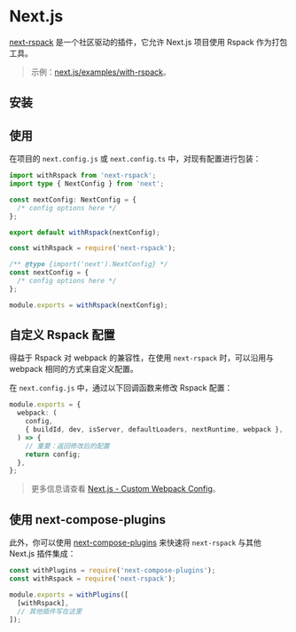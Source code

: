 
# Next.js

[next-rspack](https://www.npmjs.com/package/next-rspack) 是一个社区驱动的插件，它允许 Next.js 项目使用 Rspack 作为打包工具。

> 示例：[next.js/examples/with-rspack](https://github.com/vercel/next.js/tree/canary/examples/with-rspack)。

## 安装

<PackageManagerTabs command="add next-rspack -D" />

## 使用

在项目的 `next.config.js` 或 `next.config.ts` 中，对现有配置进行包装：

<Tabs>
  <Tab label="next.config.ts">

```ts
import withRspack from 'next-rspack';
import type { NextConfig } from 'next';

const nextConfig: NextConfig = {
  /* config options here */
};

export default withRspack(nextConfig);
```

  </Tab>
  <Tab label="next.config.js">

```ts
const withRspack = require('next-rspack');

/** @type {import('next').NextConfig} */
const nextConfig = {
  /* config options here */
};

module.exports = withRspack(nextConfig);
```

  </Tab>
</Tabs>

## 自定义 Rspack 配置

得益于 Rspack 对 webpack 的兼容性，在使用 `next-rspack` 时，可以沿用与 webpack 相同的方式来自定义配置。

在 `next.config.js` 中，通过以下回调函数来修改 Rspack 配置：

```ts title="next.config.js"
module.exports = {
  webpack: (
    config,
    { buildId, dev, isServer, defaultLoaders, nextRuntime, webpack },
  ) => {
    // 重要：返回修改后的配置
    return config;
  },
};
```

> 更多信息请查看 [Next.js - Custom Webpack Config](https://nextjs.org/docs/app/api-reference/config/next-config-js/webpack)。

## 使用 next-compose-plugins

此外，你可以使用 [next-compose-plugins](https://www.npmjs.com/package/next-compose-plugins) 来快速将 `next-rspack` 与其他 Next.js 插件集成：

```js title="next.config.js"
const withPlugins = require('next-compose-plugins');
const withRspack = require('next-rspack');

module.exports = withPlugins([
  [withRspack],
  // 其他插件写在这里
]);
```
